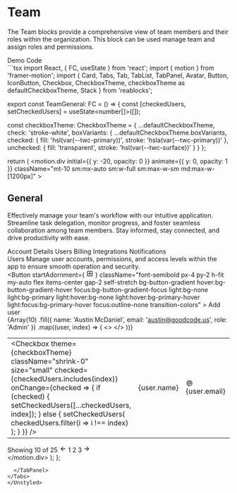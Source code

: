 
<Meta title="Blocks/Administration/Team" />

# Team
The Team blocks provide a comprehensive view of team members and their roles within the organization. This block can be used manage team and assign roles and permissions.

<Unstyled>
  <Tabs direction="rtl">
    <TabList>
      <Tab className="light:text-white">
        Demo
      </Tab>
      <Tab className="light:text-white">
        Code
      </Tab>
    </TabList>
    <TabPanel>
      <div className="light:bg-mystic light:text-black flex flex-col border justify-center items-center border-gray-500 p-7">
        <TeamGeneral />
      </div>
    </TabPanel>
    <TabPanel>
  ```tsx
import React, { FC, useState } from 'react';
import { motion } from 'framer-motion';
import { Card, Tabs, Tab, TabList, TabPanel, Avatar, Button, IconButton, Checkbox, CheckboxTheme, checkboxTheme as defaultCheckboxTheme, Stack } from 'reablocks';

export const TeamGeneral: FC = () => {
  const [checkedUsers, setCheckedUsers] = useState<number[]>([]);

  const checkboxTheme: CheckboxTheme = {
    ...defaultCheckboxTheme,
    check: 'stroke-white',
    boxVariants: {
      ...defaultCheckboxTheme.boxVariants,
      checked: {
        fill: 'hsl(var(--twc-primary))',
        stroke: 'hsla(var(--twc-primary))'
      },
      unchecked: {
        fill: 'transparent',
        stroke: 'hsl(var(--twc-surface))'
      }
    }
  };

  return (
    <motion.div
      initial={{ y: -20, opacity: 0 }}
      animate={{ y: 0, opacity: 1 }}
      className="mt-10 sm:mx-auto sm:w-full sm:max-w-sm md:max-w-[1200px]"
    >
      <Card className="transition-colors p-12">
        <div className="flex flex-col gap-4">
          <div className="flex flex-col">
            <h2 className="font-bold text-2xl">General</h2>
            <p className="text-panel-secondary-content text-base">
              Effectively manage your team's workflow with our intuitive
              application. Streamline task delegation, monitor progress, and
              foster seamless collaboration among team members. Stay informed,
              stay connected, and drive productivity with ease.
            </p>
          </div>
          <Tabs variant="secondary" selectedIndex={1}>
            <TabList>
              <Tab>Account Details</Tab>
              <Tab>Users</Tab>
              <Tab>Billing</Tab>
              <Tab>Integrations</Tab>
              <Tab>Notifications</Tab>
            </TabList>
          </Tabs>
          <TabPanel>
            <div className="flex w-full justify-between items-center mb-4">
              <div className="flex flex-col">
                <span className="font-bold">Users</span>
                <span className="text-base text-panel-secondary-content">
                  Manage user accounts, permissions, and access levels within
                  the app to ensure smooth operation and security.
                </span>
              </div>
              <Button
                startAdornment={
                  <svg
                    xmlns="http://www.w3.org/2000/svg"
                    width="16"
                    height="16"
                    viewBox="0 0 16 16"
                    fill="currentColor"
                  >
                    <path d="M12.6667 2H3.33333C2.59333 2 2 2.6 2 3.33333V12.6667C2 13.4 2.59333 14 3.33333 14H12.6667C13.4 14 14 13.4 14 12.6667V3.33333C14 2.6 13.4 2 12.6667 2ZM12.6667 12.6667H3.33333V3.33333H12.6667V12.6667ZM7.33333 11.3333H8.66667V8.66667H11.3333V7.33333H8.66667V4.66667H7.33333V7.33333H4.66667V8.66667H7.33333V11.3333Z" />
                  </svg>
                }
                className="font-semibold px-4 py-2 h-fit my-auto flex items-center gap-2 self-stretch bg-button-gradient hover:bg-button-gradient-hover focus:bg-button-gradient-focus light:bg-none light:bg-primary light:hover:bg-none light:hover:bg-primary-hover light:focus:bg-primary-hover focus:outline-none transition-colors"
              >
                Add user
              </Button>
            </div>
            <div className="flex flex-col w-full max-h-[400px] overflow-auto">
              <table className="">
                <tbody className="">
                  {Array(10)
                    .fill({
                      name: 'Austin McDaniel',
                      email: 'austin@goodcode.us',
                      role: 'Admin'
                    })
                    .map((user, index) => (
                      <>
                        <tr
                          className="border-b border-panel-accent hover:bg-panel-accent/40 transition-colors text-base text-panel-secondary-content"
                          key={index}
                        >
                          <td className="py-6 px-2">
                            <Checkbox
                              theme={checkboxTheme}
                              className="shrink-0"
                              size="small"
                              checked={checkedUsers.includes(index)}
                              onChange={checked => {
                                if (checked) {
                                  setCheckedUsers([...checkedUsers, index]);
                                } else {
                                  setCheckedUsers(
                                    checkedUsers.filter(i => i !== index)
                                  );
                                }
                              }}
                            />
                          </td>
                          <td className="py-6 px-2">
                            <div className="flex gap-2 items-center">
                              <Avatar src="https://goodcode.us/static/austin-d1a2c5249336c31662b8ee6d4e169b2b.jpg" />
                              {user.name}
                            </div>
                          </td>
                          <td className="py-6 px-2">
                            <div className="flex gap-2 items-center">
                              <svg
                                xmlns="http://www.w3.org/2000/svg"
                                width="16"
                                height="16"
                                viewBox="0 0 16 16"
                                className="text-panel-content"
                                fill="currentColor"
                              >
                                <path d="M8.00001 1.33334C4.32403 1.33334 1.33334 4.32403 1.33334 8.00001C1.33334 11.676 4.32403 14.6667 8.00001 14.6667C11.676 14.6667 14.6667 11.676 14.6667 8.00001C14.6667 4.32403 11.676 1.33334 8.00001 1.33334ZM8.00001 2.33334C11.1355 2.33334 13.6667 4.86447 13.6667 8.00001C13.6667 11.1355 11.1355 13.6667 8.00001 13.6667C4.86447 13.6667 2.33334 11.1355 2.33334 8.00001C2.33334 4.86447 4.86447 2.33334 8.00001 2.33334ZM8.00001 3.33334C5.42849 3.33334 3.33334 5.42849 3.33334 8.00001C3.33334 10.5715 5.42849 12.6667 8.00001 12.6667C8.57571 12.6667 9.12943 12.5622 9.63998 12.3705C9.70219 12.3479 9.7593 12.3133 9.80802 12.2685C9.85674 12.2237 9.89608 12.1698 9.92379 12.1097C9.95149 12.0496 9.96699 11.9846 9.9694 11.9185C9.97181 11.8524 9.96107 11.7864 9.93781 11.7245C9.91455 11.6626 9.87924 11.6059 9.8339 11.5577C9.78857 11.5095 9.73413 11.4708 9.67373 11.4438C9.61333 11.4168 9.54817 11.402 9.48203 11.4004C9.41589 11.3988 9.35008 11.4103 9.28842 11.4343C8.88831 11.5845 8.45497 11.6667 8.00001 11.6667C5.96886 11.6667 4.33334 10.0312 4.33334 8.00001C4.33334 5.96886 5.96886 4.33334 8.00001 4.33334C10.0312 4.33334 11.6667 5.96886 11.6667 8.00001V8.50001C11.6667 8.96608 11.2994 9.33334 10.8333 9.33334C10.3673 9.33334 10 8.96608 10 8.50001V6.16668C10.001 6.04387 9.95673 5.92501 9.87569 5.83274C9.79465 5.74046 9.68249 5.68124 9.56059 5.66635C9.43869 5.65147 9.31557 5.68196 9.21471 5.75202C9.11384 5.82208 9.04229 5.92681 9.01368 6.04623C8.67622 5.8081 8.27257 5.66668 7.83334 5.66668C6.61607 5.66668 5.66668 6.7425 5.66668 8.00001C5.66668 9.25752 6.61607 10.3333 7.83334 10.3333C8.45026 10.3333 8.99744 10.0561 9.38803 9.6198C9.72452 10.052 10.2478 10.3333 10.8333 10.3333C11.8399 10.3333 12.6667 9.5066 12.6667 8.50001V8.00001C12.6667 5.42849 10.5715 3.33334 8.00001 3.33334ZM7.83334 6.66668C8.45407 6.66668 9.00001 7.23552 9.00001 8.00001C9.00001 8.7645 8.45407 9.33334 7.83334 9.33334C7.21261 9.33334 6.66668 8.7645 6.66668 8.00001C6.66668 7.23552 7.21261 6.66668 7.83334 6.66668Z" />
                              </svg>
                              {user.email}
                            </div>
                          </td>
                          <td className="py-6 px-2">
                            <div className="flex gap-2 items-center">
                              <svg
                                xmlns="http://www.w3.org/2000/svg"
                                width="16"
                                height="16"
                                viewBox="0 0 16 16"
                                className="text-panel-content"
                                fill="currentColor"
                              >
                                <path d="M8.0163 0.666656C7.88737 0.662633 7.76188 0.708585 7.66604 0.794911C7.66604 0.794911 5.16341 2.99999 2.16669 2.99999C2.03408 3 1.90691 3.05268 1.81315 3.14645C1.71938 3.24022 1.6667 3.36738 1.66669 3.49999V7.58658C1.66669 9.81259 2.69649 13.4755 7.80601 15.6276C7.86742 15.6534 7.93339 15.6668 8.00002 15.6668C8.06665 15.6668 8.13262 15.6534 8.19403 15.6276C13.3035 13.4755 14.3334 9.81259 14.3334 7.58658V3.49999C14.3333 3.36738 14.2807 3.24022 14.1869 3.14645C14.0931 3.05268 13.966 3 13.8334 2.99999C10.8366 2.99999 8.334 0.794911 8.334 0.794911C8.24651 0.716081 8.134 0.670661 8.0163 0.666656ZM8.00002 1.80923C8.68768 2.36211 10.7038 3.77905 13.3334 3.95832V7.58658C13.3334 9.50066 12.5978 12.5886 8.00002 14.6087C3.40221 12.5886 2.66669 9.50066 2.66669 7.58658V3.95832C5.29627 3.77905 7.31237 2.36211 8.00002 1.80923ZM8.00002 3.99999C7.37502 3.99999 6.84296 4.25237 6.50132 4.63671C6.15969 5.02105 6.00002 5.51388 6.00002 5.99999C6.00002 6.4861 6.15969 6.97893 6.50132 7.36327C6.84296 7.74761 7.37502 7.99999 8.00002 7.99999C8.62502 7.99999 9.15708 7.74761 9.49872 7.36327C9.84035 6.97893 10 6.4861 10 5.99999C10 5.51388 9.84035 5.02105 9.49872 4.63671C9.15708 4.25237 8.62502 3.99999 8.00002 3.99999ZM8.00002 4.99999C8.37502 4.99999 8.59296 5.12261 8.75132 5.30077C8.90969 5.47893 9.00002 5.7361 9.00002 5.99999C9.00002 6.26388 8.90969 6.52105 8.75132 6.69921C8.59296 6.87737 8.37502 6.99999 8.00002 6.99999C7.62502 6.99999 7.40708 6.87737 7.24872 6.69921C7.09035 6.52105 7.00002 6.26388 7.00002 5.99999C7.00002 5.7361 7.09035 5.47893 7.24872 5.30077C7.40708 5.12261 7.62502 4.99999 8.00002 4.99999ZM6.16669 8.66666C5.52729 8.66666 5.00002 9.19393 5.00002 9.83332V10.1667C5.00002 10.3192 5.01798 10.4649 5.0508 10.6009C5.07261 10.691 5.11905 10.7733 5.18492 10.8385C5.90726 11.5533 6.9046 12 8.00002 12C9.09544 12 10.0928 11.5533 10.8151 10.8385C10.881 10.7733 10.9274 10.691 10.9492 10.6009C10.9821 10.4649 11 10.3192 11 10.1667V9.83332C11 9.19393 10.4727 8.66666 9.83335 8.66666H6.16669ZM6.16669 9.66666H9.83335C9.92729 9.66666 10 9.73938 10 9.83332V10.1667C10 10.1812 9.99612 10.1917 9.99546 10.2057C9.46207 10.6873 8.7741 11 8.00002 11C7.22594 11 6.53797 10.6873 6.00458 10.2057C6.00393 10.1917 6.00002 10.1812 6.00002 10.1667V9.83332C6.00002 9.73938 6.07275 9.66666 6.16669 9.66666Z" />
                              </svg>
                              {user.role}
                            </div>
                          </td>
                        </tr>
                      </>
                    ))}
                </tbody>
              </table>
            </div>
            <div className="flex justify-between w-full mt-2 items-center">
              <span className="text-panel-secondary-content text-sm">
                Showing 10 of 25
              </span>
              <Stack>
                <IconButton variant="outline" className="w-10 h-10">
                  <svg
                    xmlns="http://www.w3.org/2000/svg"
                    width="16"
                    height="16"
                    viewBox="0 0 16 16"
                    fill="currentColor"
                  >
                    <path d="M13.3334 7.33335H5.22002L8.94669 3.60669L8.00002 2.66669L2.66669 8.00002L8.00002 13.3334L8.94002 12.3934L5.22002 8.66669H13.3334V7.33335Z" />
                  </svg>
                </IconButton>
                <Stack dense>
                  <IconButton
                    color="primary"
                    variant="outline"
                    className="w-10 h-10"
                  >
                    1
                  </IconButton>
                  <IconButton color="secondary" className="w-10 h-10">
                    2
                  </IconButton>
                  <IconButton color="secondary" className="w-10 h-10">
                    3
                  </IconButton>
                </Stack>
                <IconButton variant="outline" className="w-10 h-10">
                  <svg
                    xmlns="http://www.w3.org/2000/svg"
                    width="16"
                    height="16"
                    viewBox="0 0 16 16"
                    fill="currentColor"
                  >
                    <path d="M8.00002 2.66669L7.06002 3.60669L10.78 7.33335H2.66669V8.66669H10.78L7.06002 12.3934L8.00002 13.3334L13.3334 8.00002L8.00002 2.66669Z" />
                  </svg>
                </IconButton>
              </Stack>
            </div>
          </TabPanel>
        </div>
      </Card>
    </motion.div>
  );
};

  ```
    </TabPanel>
  </Tabs>
</Unstyled>
